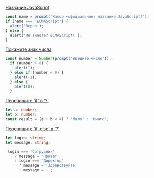 
<Meta title="Учебник/Основы JavaScript/Условное ветвление: if, '?'" />

[Название JavaScript](https://learn.javascript.ru/ifelse#nazvanie-javascript)

```ts
const name = prompt('Какое «официальное» название JavaScript?');
if (name === 'ECMAScript') {
  alert('Верно');
} else {
  alert('Не знаете? ECMAScript!');
}
```

[Покажите знак числа](https://learn.javascript.ru/ifelse#pokazhite-znak-chisla)

```ts
const number = Number(prompt('Введите число'));
  if (number > 0) {
    alert(1);
  } else if (number < 0) {
    alert(-1);
  } else {
    alert(0);
  }
```

[Перепишите 'if' в '?'](https://learn.javascript.ru/ifelse#perepishite-if-v)

```ts
let a: number;
let b: number;
const result = (a + b < 4) ? 'Мало' : 'Много';
```

[Перепишите 'if..else' в '?'](https://learn.javascript.ru/ifelse#perepishite-if-else-v)

```ts
let login: string;
let message: string;

 login === 'Сотрудник'
    ? message = 'Привет'
    : login === 'Директор'
      ? message = 'Здравствуйте'
      : message = '';
```
